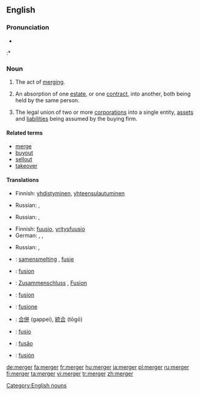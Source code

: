 ==English==

===Pronunciation===
* {{IPA|/ˈmɚdʒɝ/}}
:* {{rhymes|ɜː(r)dʒə(r)}}

===Noun===
{{en-noun}}

# The act of [[merge|merging]].
# {{legal}} An absorption of one [[estate]], or one [[contract]], into another, both being held by the same person.
# {{economics}} The legal union of two or more [[corporation]]s into a single entity, [[asset]]s and [[liability|liabilities]] being assumed by the buying firm.

====Related terms====
* [[merge]]
* [[buyout]]
* [[sellout]]
* [[takeover]]

====Translations====
{{trans-top|the act of merging}}
* Finnish: [[yhdistyminen]], [[yhteensulautuminen]]
{{trans-mid}}
* Russian: {{t|ru|слияние|n|tr=slijánije|sc=Cyrl}}, {{t|ru|поглощение|n|tr=pogloš'énije|sc=Cyrl}}
{{trans-bottom}}

{{trans-top|an absorption of one estate, or one contract}}
* Russian: {{t|ru|слияние|n|tr=slijánije|sc=Cyrl}}, {{t|ru|поглощение|n|tr=pogloš'énije|sc=Cyrl}}
{{trans-mid}}
{{trans-bottom}}

{{trans-top|the legal union of two or more corporations}}
* Finnish: [[fuusio]], [[yritysfuusio]]
* German: {{t+|de|Fusion|f}}, {{t|de|Firmenzusammenschluss|m}}, {{t+|de|Zusammenschluss}}
{{trans-mid}}
* Russian: {{t|ru|слияние|n|tr=slijánije|sc=Cyrl}}, {{t|ru|поглощение|n|tr=pogloš'énije|sc=Cyrl}}
{{trans-bottom}}

{{checktrans-top}}
* {{ttbc|Dutch}}: [[samensmelting]] {{f}}, [[fusie]] {{f}}
* {{ttbc|French}}: [[fusion]]
* {{ttbc|German}}: [[Zusammenschluss]] {{m}}, [[Fusion]] {{f}}
* {{ttbc|Interlingua}}: [[fusion]]
* {{ttbc|Italian}}: [[fusione]] {{f}}
{{checktrans-mid}}
* {{ttbc|Japanese}}: [[合併]] (gappei), [[統合]] (tōgō)
* {{ttbc|Latin}}: [[fusio]] {{f}}
* {{ttbc|Portuguese}}: [[fusão]] {{f}}
* {{ttbc|Spanish}}: [[fusión]] {{f}}
{{checktrans-bottom}}

[[Category:English nouns]]

[[de:merger]]
[[fa:merger]]
[[fr:merger]]
[[hu:merger]]
[[ja:merger]]
[[pl:merger]]
[[ru:merger]]
[[fi:merger]]
[[ta:merger]]
[[vi:merger]]
[[tr:merger]]
[[zh:merger]]